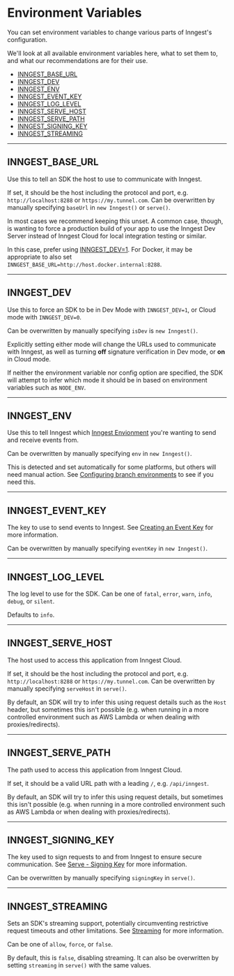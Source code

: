 # Environment Variables

You can set environment variables to change various parts of Inngest's configuration.

We'll look at all available environment variables here, what to set them to, and what our recommendations are for their use.

- [INNGEST_BASE_URL](#inngest-base-url)
- [INNGEST_DEV](#inngest-dev)
- [INNGEST_ENV](#inngest-env)
- [INNGEST_EVENT_KEY](#inngest-event-key)
- [INNGEST_LOG_LEVEL](#inngest-log-level)
- [INNGEST_SERVE_HOST](#inngest-serve-host)
- [INNGEST_SERVE_PATH](#inngest-serve-path)
- [INNGEST_SIGNING_KEY](#inngest-signing-key)
- [INNGEST_STREAMING](#inngest-streaming)

---

## INNGEST_BASE_URL

Use this to tell an SDK the host to use to communicate with Inngest.

If set, it should be the host including the protocol and port, e.g. `http://localhost:8288` or `https://my.tunnel.com`. Can be overwritten by manually specifying `baseUrl` in `new Inngest()` or `serve()`.

In most cases we recommend keeping this unset. A common case, though, is wanting
to force a production build of your app to use the Inngest Dev Server instead of
Inngest Cloud for local integration testing or similar.

In this case, prefer using [INNGEST_DEV=1](#inngest-dev). For Docker, it may be
appropriate to also set `INNGEST_BASE_URL=http://host.docker.internal:8288`.

---

## INNGEST_DEV

Use this to force an SDK to be in Dev Mode with `INNGEST_DEV=1`, or Cloud mode
with `INNGEST_DEV=0`.

Can be overwritten by manually specifying `isDev` is `new Inngest()`.

Explicitly setting either mode will change the URLs used to communicate with
Inngest, as well as turning **off** signature verification in Dev mode, or **on** in
Cloud mode.

If neither the environment variable nor config option are specified, the SDK will
attempt to infer which mode it should be in based on environment variables such
as `NODE_ENV`.

---

## INNGEST_ENV

Use this to tell Inngest which [Inngest Envionment](/docs/platform/environments?ref=environment-variables) you're wanting to send and receive events from.

Can be overwritten by manually specifying `env` in `new Inngest()`.

This is detected and set automatically for some platforms, but others will need manual action. See [Configuring branch environments](/docs/platform/environments#configuring-branch-environments?ref=environment-variables) to see if you need this.

---

## INNGEST_EVENT_KEY

The key to use to send events to Inngest. See [Creating an Event Key](/docs/events/creating-an-event-key?ref=environment-variables) for more information.

Can be overwritten by manually specifying `eventKey` in `new Inngest()`.

---

## INNGEST_LOG_LEVEL

The log level to use for the SDK. Can be one of `fatal`, `error`, `warn`, `info`, `debug`, or `silent`.

Defaults to `info`.

---

## INNGEST_SERVE_HOST

The host used to access this application from Inngest Cloud.

If set, it should be the host including the protocol and port, e.g. `http://localhost:8288` or `https://my.tunnel.com`. Can be overwritten by manually specifying `serveHost` in `serve()`.

By default, an SDK will try to infer this using request details such as the `Host` header, but sometimes this isn't possible (e.g. when running in a more controlled environment such as AWS Lambda or when dealing with proxies/redirects).

---

## INNGEST_SERVE_PATH

The path used to access this application from Inngest Cloud.

If set, it should be a valid URL path with a leading `/`, e.g. `/api/inngest`.

By default, an SDK will try to infer this using request details, but sometimes this isn't possible (e.g. when running in a more controlled environment such as AWS Lambda or when dealing with proxies/redirects).

---

## INNGEST_SIGNING_KEY

The key used to sign requests to and from Inngest to ensure secure communication. See [Serve - Signing Key](/docs/sdk/serve#signing-key?ref=environment-variables) for more information.

Can be overwritten by manually specifying `signingKey` in `serve()`.

---

## INNGEST_STREAMING

Sets an SDK's streaming support, potentially circumventing restrictive request timeouts and other limitations. See [Streaming](/docs/streaming?ref=environment-variables) for more information.

Can be one of `allow`, `force`, or `false`.

By default, this is `false`, disabling streaming. It can also be overwritten by setting `streaming` in `serve()` with the same values.
